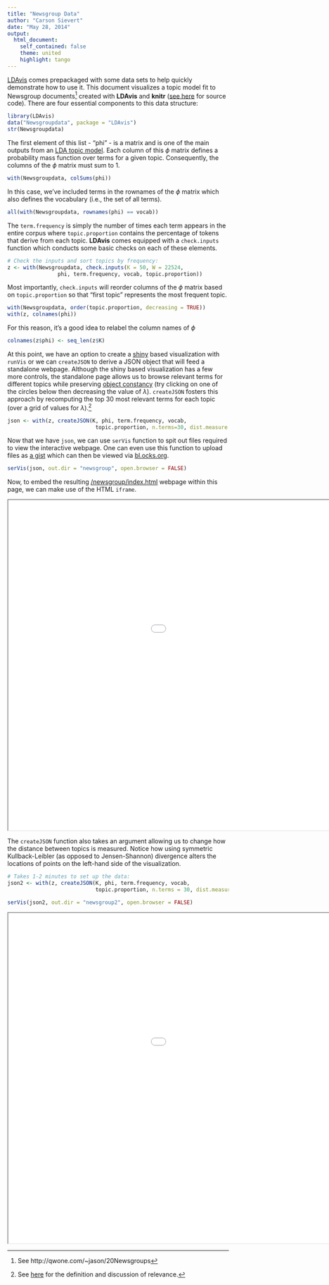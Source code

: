 ```yaml
---
title: "Newsgroup Data"
author: "Carson Sievert"
date: "May 28, 2014"
output: 
  html_document:
    self_contained: false
    theme: united
    highlight: tango
---
```


[LDAvis](https://github.com/cpsievert/LDAvis/) comes prepackaged with some data sets to help quickly demonstrate how to use it. This document visualizes a topic model fit to Newsgroup documents^[See http://qwone.com/~jason/20Newsgroups] created with **LDAvis** and **knitr** ([see here]() for source code). There are four essential components to this data structure:

```r
library(LDAvis)
data("Newsgroupdata", package = "LDAvis")
str(Newsgroupdata)
```

The first element of this list - "phi" - is a matrix and is one of the main outputs from an [LDA topic model](http://en.wikipedia.org/wiki/Latent_Dirichlet_allocation). Each column of this $\phi$ matrix defines a probability mass function over terms for a given topic. Consequently, the columns of the $\phi$ matrix must sum to 1.

```r
with(Newsgroupdata, colSums(phi))
```

In this case, we've included terms in the rownames of the $\phi$ matrix which also defines the vocabulary (i.e., the set of all terms). 

```r
all(with(Newsgroupdata, rownames(phi) == vocab))
```

The `term.frequency` is simply the number of times each term appears in the entire corpus where `topic.proportion` contains the percentage of tokens that derive from each topic. **LDAvis** comes equipped with a `check.inputs` function which conducts some basic checks on each of these elements.

```r
# Check the inputs and sort topics by frequency:
z <- with(Newsgroupdata, check.inputs(K = 50, W = 22524, 
                phi, term.frequency, vocab, topic.proportion))
```

Most importantly, `check.inputs` will reorder columns of the $\phi$ matrix based on `topic.proportion` so that "first topic" represents the most frequent topic.

```r
with(Newsgroupdata, order(topic.proportion, decreasing = TRUE))
with(z, colnames(phi))
```

For this reason, it's a good idea to relabel the column names of $\phi$

```r
colnames(z$phi) <- seq_len(z$K)
``` 

At this point, we have an option to create a [shiny](http://shiny.rstudio.com/) based visualization with `runVis` or we can `createJSON` to derive a JSON object that will feed a standalone webpage. Although the shiny based visualization has a few more controls, the standalone page allows us to browse relevant terms for different topics while preserving [object constancy](http://bost.ocks.org/mike/constancy/) (try clicking on one of the circles below then decreasing the value of $\lambda$). `createJSON` fosters this approach by recomputing the top 30 most relevant terms for each topic (over a grid of values for $\lambda$).^[See [here](http://nlp.stanford.edu/events/illvi2014/papers/sievert-illvi2014.pdf) for the definition and discussion of relevance.]

```r
json <- with(z, createJSON(K, phi, term.frequency, vocab,
                            topic.proportion, n.terms=30, dist.measure = "JS"))
```

Now that we have `json`, we can use `serVis` function to spit out files required to view the interactive webpage. One can even use this function to upload files as [a gist](https://gist.github.com/cpsievert/70ca32cd3f4af8fe4cd4) which can then be viewed via [bl.ocks.org](http://bl.ocks.org/cpsievert/raw/70ca32cd3f4af8fe4cd4/).

```r
serVis(json, out.dir = "newsgroup", open.browser = FALSE)
```

Now, to embed the resulting [/newsgroup/index.html](/LDAvis/newsgroup/index.html) webpage within this page, we can make use of the HTML `iframe`.

<iframe src = "newsgroup/index.html" width=1250 height=750></iframe>

The `createJSON` function also takes an argument allowing us to change how the distance between topics is measured. Notice how using symmetric Kullback-Leibler (as opposed to Jensen-Shannon) divergence alters the locations of points on the left-hand side of the visualization.

```r
# Takes 1-2 minutes to set up the data:
json2 <- with(z, createJSON(K, phi, term.frequency, vocab,
                            topic.proportion, n.terms = 30, dist.measure = "KL"))
```

```r
serVis(json2, out.dir = "newsgroup2", open.browser = FALSE)
```

<iframe src = "newsgroup2/index.html" width=1250 height=750></iframe>


